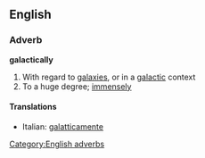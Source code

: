 ==English==

===Adverb===
'''galactically'''

# With regard to [[galaxy|galaxies]], or in a [[galactic]] context
# To a huge degree; [[immensely]]

====Translations====
{{top}}
*Italian: [[galatticamente]]
{{mid}}

{{bottom}}

[[Category:English adverbs]]